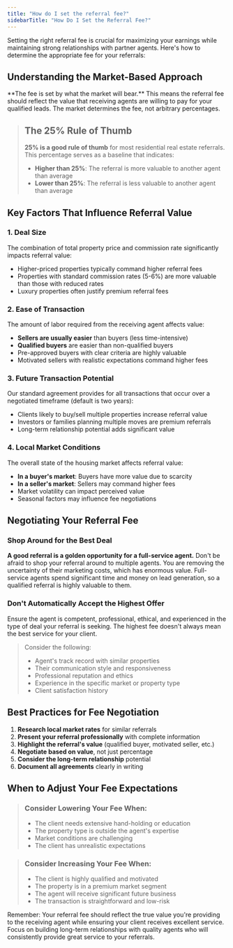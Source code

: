 ```yaml
---
title: "How do I set the referral fee?"
sidebarTitle: "How Do I Set the Referral Fee?"
---
```


Setting the right referral fee is crucial for maximizing your earnings while maintaining strong relationships with partner agents. Here's how to determine the appropriate fee for your referrals:

## **Understanding the Market-Based Approach**

<Info>
  **The fee is set by what the market will bear.** This means the referral fee should reflect the value that receiving agents are willing to pay for your qualified leads. The market determines the fee, not arbitrary percentages.
</Info>

> ## **The 25% Rule of Thumb**
>
> **25% is a good rule of thumb** for most residential real estate referrals. This percentage serves as a baseline that indicates:
>
> - **Higher than 25%**: The referral is more valuable to another agent than average
> - **Lower than 25%**: The referral is less valuable to another agent than average

## **Key Factors That Influence Referral Value**

### **1. Deal Size**

The combination of total property price and commission rate significantly impacts referral value:

- Higher-priced properties typically command higher referral fees
- Properties with standard commission rates (5-6%) are more valuable than those with reduced rates
- Luxury properties often justify premium referral fees

### **2. Ease of Transaction**

The amount of labor required from the receiving agent affects value:

- **Sellers are usually easier** than buyers (less time-intensive)
- **Qualified buyers** are easier than non-qualified buyers
- Pre-approved buyers with clear criteria are highly valuable
- Motivated sellers with realistic expectations command higher fees

### **3. Future Transaction Potential**

Our standard agreement provides for all transactions that occur over a negotiated timeframe (default is two years):

- Clients likely to buy/sell multiple properties increase referral value
- Investors or families planning multiple moves are premium referrals
- Long-term relationship potential adds significant value

### **4. Local Market Conditions**

The overall state of the housing market affects referral value:

- **In a buyer's market**: Buyers have more value due to scarcity
- **In a seller's market**: Sellers may command higher fees
- Market volatility can impact perceived value
- Seasonal factors may influence fee negotiations

## **Negotiating Your Referral Fee**

### **Shop Around for the Best Deal**

**A good referral is a golden opportunity for a full-service agent.** Don't be afraid to shop your referral around to multiple agents. You are removing the uncertainty of their marketing costs, which has enormous value. Full-service agents spend significant time and money on lead generation, so a qualified referral is highly valuable to them.

### **Don't Automatically Accept the Highest Offer**

<Note>
  Ensure the agent is competent, professional, ethical, and experienced in the type of deal your referral is seeking. The highest fee doesn't always mean the best service for your client.
</Note>

> Consider the following:
>
> - Agent's track record with similar properties
> - Their communication style and responsiveness
> - Professional reputation and ethics
> - Experience in the specific market or property type
> - Client satisfaction history

## **Best Practices for Fee Negotiation**

1. **Research local market rates** for similar referrals
2. **Present your referral professionally** with complete information
3. **Highlight the referral's value** (qualified buyer, motivated seller, etc.)
4. **Negotiate based on value**, not just percentage
5. **Consider the long-term relationship** potential
6. **Document all agreements** clearly in writing

## **When to Adjust Your Fee Expectations**

> ### **Consider Lowering Your Fee When:**
>
> - The client needs extensive hand-holding or education
> - The property type is outside the agent's expertise
> - Market conditions are challenging
> - The client has unrealistic expectations

> ### **Consider Increasing Your Fee When:**
>
> - The client is highly qualified and motivated
> - The property is in a premium market segment
> - The agent will receive significant future business
> - The transaction is straightforward and low-risk

<Note>
  Remember: Your referral fee should reflect the true value you're providing to the receiving agent while ensuring your client receives excellent service. Focus on building long-term relationships with quality agents who will consistently provide great service to your referrals.
</Note>